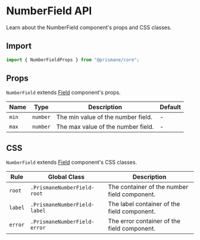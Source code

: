 # NumberField API

Learn about the NumberField component's props and CSS classes.

## Import

```js
import { NumberFieldProps } from "@prismane/core";
```

## Props

`NumberField` extends [Field](/docs/components-api/field-api) component's props.

| Name  | Type     | Description                        | Default |
| ----- | -------- | ---------------------------------- | ------- |
| `min` | `number` | The min value of the number field. | -       |
| `max` | `number` | The max value of the number field. | -       |

## CSS

`NumberField` extends [Field](/docs/components-api/field-api) component's CSS classes.

| Rule    | Global Class                 | Description                                  |
| ------- | ---------------------------- | -------------------------------------------- |
| `root`  | `.PrismaneNumberField-root`  | The container of the number field component. |
| `label` | `.PrismaneNumberField-label` | The label container of the field component.  |
| `error` | `.PrismaneNumberField-error` | The error container of the field component.  |
